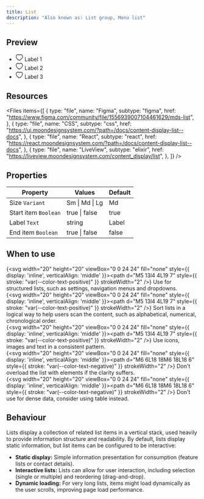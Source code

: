 ```yaml
---
title: List
description: "Also known as: List group, Menu list"
---
```


## Preview

<div className="w-full bg-primary h-[320px] flex items-center justify-center border border-primary gap-4 not-prose">
  <ul className="moon-list w-[320px]">
    <li className="moon-list-item">
      <svg
        width="20"
        height="20"
        viewBox="0 0 20 20"
        fill="none"
        xmlns="http://www.w3.org/2000/svg"
      >
        <g id="heart">
          <path
            id="Icon"
            fill-rule="evenodd"
            clip-rule="evenodd"
            d="M3.45441 2.79572C5.93855 1.27194 8.16707 1.87923 9.51335 2.89026C9.73484 3.05659 9.88684 3.17042 10 3.24729C10.1132 3.17042 10.2652 3.05659 10.4866 2.89026C11.8329 1.87923 14.0615 1.27194 16.5456 2.79572C18.2633 3.84936 19.2298 6.05026 18.8907 8.57902C18.5499 11.12 16.9052 13.9938 13.4222 16.5718C13.3931 16.5934 13.3642 16.6148 13.3355 16.636C12.126 17.5318 11.3251 18.125 10 18.125C8.67495 18.125 7.87396 17.5318 6.66447 16.636C6.63581 16.6148 6.60691 16.5934 6.57778 16.5718C3.09478 13.9938 1.45012 11.12 1.10933 8.57902C0.770179 6.05026 1.7367 3.84936 3.45441 2.79572ZM9.86938 3.32783C9.8667 3.32904 9.86718 3.32865 9.87054 3.3273C9.87011 3.3275 9.86972 3.32768 9.86938 3.32783ZM10.1295 3.32729C10.1328 3.32864 10.1333 3.32904 10.1306 3.32783C10.1303 3.32768 10.1299 3.3275 10.1295 3.32729ZM8.76273 3.88979C7.76562 3.14099 6.09326 2.64347 4.10799 3.86123C2.89289 4.60658 2.0612 6.27264 2.34824 8.41286C2.63365 10.5409 4.0396 13.138 7.32144 15.5671C8.63991 16.543 9.12114 16.875 10 16.875C10.8789 16.875 11.3601 16.543 12.6786 15.5671C15.9604 13.138 17.3664 10.5409 17.6518 8.41286C17.9388 6.27264 17.1071 4.60658 15.892 3.86123C13.9067 2.64347 12.2344 3.14099 11.2373 3.88979L11.2198 3.90288C10.9945 4.0721 10.801 4.21746 10.6462 4.31882C10.5657 4.3715 10.4766 4.42514 10.3841 4.46693C10.2963 4.50659 10.1615 4.55621 10 4.55621C9.83847 4.55621 9.70365 4.50659 9.61589 4.46693C9.52341 4.42514 9.43431 4.3715 9.35384 4.31882C9.19901 4.21745 9.00546 4.07209 8.78012 3.90285L8.76273 3.88979Z"
            fill="currentColor"
          />
        </g>
      </svg>
      Label 1
    </li>
    <li className="moon-list-item">
      <svg
        width="20"
        height="20"
        viewBox="0 0 20 20"
        fill="none"
        xmlns="http://www.w3.org/2000/svg"
      >
        <g id="heart">
          <path
            id="Icon"
            fill-rule="evenodd"
            clip-rule="evenodd"
            d="M3.45441 2.79572C5.93855 1.27194 8.16707 1.87923 9.51335 2.89026C9.73484 3.05659 9.88684 3.17042 10 3.24729C10.1132 3.17042 10.2652 3.05659 10.4866 2.89026C11.8329 1.87923 14.0615 1.27194 16.5456 2.79572C18.2633 3.84936 19.2298 6.05026 18.8907 8.57902C18.5499 11.12 16.9052 13.9938 13.4222 16.5718C13.3931 16.5934 13.3642 16.6148 13.3355 16.636C12.126 17.5318 11.3251 18.125 10 18.125C8.67495 18.125 7.87396 17.5318 6.66447 16.636C6.63581 16.6148 6.60691 16.5934 6.57778 16.5718C3.09478 13.9938 1.45012 11.12 1.10933 8.57902C0.770179 6.05026 1.7367 3.84936 3.45441 2.79572ZM9.86938 3.32783C9.8667 3.32904 9.86718 3.32865 9.87054 3.3273C9.87011 3.3275 9.86972 3.32768 9.86938 3.32783ZM10.1295 3.32729C10.1328 3.32864 10.1333 3.32904 10.1306 3.32783C10.1303 3.32768 10.1299 3.3275 10.1295 3.32729ZM8.76273 3.88979C7.76562 3.14099 6.09326 2.64347 4.10799 3.86123C2.89289 4.60658 2.0612 6.27264 2.34824 8.41286C2.63365 10.5409 4.0396 13.138 7.32144 15.5671C8.63991 16.543 9.12114 16.875 10 16.875C10.8789 16.875 11.3601 16.543 12.6786 15.5671C15.9604 13.138 17.3664 10.5409 17.6518 8.41286C17.9388 6.27264 17.1071 4.60658 15.892 3.86123C13.9067 2.64347 12.2344 3.14099 11.2373 3.88979L11.2198 3.90288C10.9945 4.0721 10.801 4.21746 10.6462 4.31882C10.5657 4.3715 10.4766 4.42514 10.3841 4.46693C10.2963 4.50659 10.1615 4.55621 10 4.55621C9.83847 4.55621 9.70365 4.50659 9.61589 4.46693C9.52341 4.42514 9.43431 4.3715 9.35384 4.31882C9.19901 4.21745 9.00546 4.07209 8.78012 3.90285L8.76273 3.88979Z"
            fill="currentColor"
          />
        </g>
      </svg>
      Label 2
    </li>
    <li className="moon-list-item">
      <svg
        width="20"
        height="20"
        viewBox="0 0 20 20"
        fill="none"
        xmlns="http://www.w3.org/2000/svg"
      >
        <g id="heart">
          <path
            id="Icon"
            fill-rule="evenodd"
            clip-rule="evenodd"
            d="M3.45441 2.79572C5.93855 1.27194 8.16707 1.87923 9.51335 2.89026C9.73484 3.05659 9.88684 3.17042 10 3.24729C10.1132 3.17042 10.2652 3.05659 10.4866 2.89026C11.8329 1.87923 14.0615 1.27194 16.5456 2.79572C18.2633 3.84936 19.2298 6.05026 18.8907 8.57902C18.5499 11.12 16.9052 13.9938 13.4222 16.5718C13.3931 16.5934 13.3642 16.6148 13.3355 16.636C12.126 17.5318 11.3251 18.125 10 18.125C8.67495 18.125 7.87396 17.5318 6.66447 16.636C6.63581 16.6148 6.60691 16.5934 6.57778 16.5718C3.09478 13.9938 1.45012 11.12 1.10933 8.57902C0.770179 6.05026 1.7367 3.84936 3.45441 2.79572ZM9.86938 3.32783C9.8667 3.32904 9.86718 3.32865 9.87054 3.3273C9.87011 3.3275 9.86972 3.32768 9.86938 3.32783ZM10.1295 3.32729C10.1328 3.32864 10.1333 3.32904 10.1306 3.32783C10.1303 3.32768 10.1299 3.3275 10.1295 3.32729ZM8.76273 3.88979C7.76562 3.14099 6.09326 2.64347 4.10799 3.86123C2.89289 4.60658 2.0612 6.27264 2.34824 8.41286C2.63365 10.5409 4.0396 13.138 7.32144 15.5671C8.63991 16.543 9.12114 16.875 10 16.875C10.8789 16.875 11.3601 16.543 12.6786 15.5671C15.9604 13.138 17.3664 10.5409 17.6518 8.41286C17.9388 6.27264 17.1071 4.60658 15.892 3.86123C13.9067 2.64347 12.2344 3.14099 11.2373 3.88979L11.2198 3.90288C10.9945 4.0721 10.801 4.21746 10.6462 4.31882C10.5657 4.3715 10.4766 4.42514 10.3841 4.46693C10.2963 4.50659 10.1615 4.55621 10 4.55621C9.83847 4.55621 9.70365 4.50659 9.61589 4.46693C9.52341 4.42514 9.43431 4.3715 9.35384 4.31882C9.19901 4.21745 9.00546 4.07209 8.78012 3.90285L8.76273 3.88979Z"
            fill="currentColor"
          />
        </g>
      </svg>
      Label 3
    </li>
  </ul>
</div>

## Resources

<Files
  items={[
    {
      type: "file",
      name: "Figma",
      subtype: "figma",
      href: "https://www.figma.com/community/file/1556939007104461629/mds-list",
    },
    {
      type: "file",
      name: "CSS",
      subtype: "css",
      href: "https://ui.moondesignsystem.com/?path=/docs/content-display-list--docs",
    },
    {
      type: "file",
      name: "React",
      subtype: "react",
      href: "https://react.moondesignsystem.com/?path=/docs/content-display-list--docs",
    },
    {
      type: "file",
      name: "LiveView",
      subtype: "elixir",
      href: "https://liveview.moondesignsystem.com/content_display/list",
    },
  ]}
/>

## Properties

| **Property**         | **Values**     | **Default** |
| -------------------- | -------------- | ----------- |
| Size `Variant`       | Sm \| Md \| Lg | Md          |
| Start item `Boolean` | true \| false  | true        |
| Label `Text`         | string         | Label       |
| End item `Boolean`   | true \| false  | false       |

## When to use

{<svg width="20" height="20" viewBox="0 0 24 24" fill="none" style={{ display: 'inline', verticalAlign: 'middle' }}><path d="M5 13l4 4L19 7" style={{ stroke: "var(--color-text-positive)" }} strokeWidth="2" /></svg>} Use for structured lists, such as settings, navigation menus and dropdowns. <br/>
{<svg width="20" height="20" viewBox="0 0 24 24" fill="none" style={{ display: 'inline', verticalAlign: 'middle' }}><path d="M5 13l4 4L19 7" style={{ stroke: "var(--color-text-positive)" }} strokeWidth="2" /></svg>} Sort lists in a logical way to help users scan the content, such as alphabetical, numerical, chronological order. <br/>
{<svg width="20" height="20" viewBox="0 0 24 24" fill="none" style={{ display: 'inline', verticalAlign: 'middle' }}><path d="M5 13l4 4L19 7" style={{ stroke: "var(--color-text-positive)" }} strokeWidth="2" /></svg>} Use icons, images and text in a consistent pattern. <br/>
{<svg width="20" height="20" viewBox="0 0 24 24" fill="none" style={{ display: 'inline', verticalAlign: 'middle' }}><path d="M6 6L18 18M6 18L18 6" style={{ stroke: "var(--color-text-negative)" }} strokeWidth="2" /></svg>} Don't overload the list with elements if the clarity suffers. <br/>
{<svg width="20" height="20" viewBox="0 0 24 24" fill="none" style={{ display: 'inline', verticalAlign: 'middle' }}><path d="M6 6L18 18M6 18L18 6" style={{ stroke: "var(--color-text-negative)" }} strokeWidth="2" /></svg>} Don't use for dense data, consider using table instead. <br/>

## Behaviour

Lists display a collection of related list items in a vertical stack, used heavily to provide information structure and readability.
By default, lists display static information, but list items can be configured to be interactive:

- **Static display:** Simple information presentation for consumption (feature lists or contact details).
- **Interactive lists:** Lists can allow for user interaction, including selection (single or multiple) and reordering (drag-and-drop).
- **Dynamic loading:** For very long lists, items might load dynamically as the user scrolls, improving page load performance.
